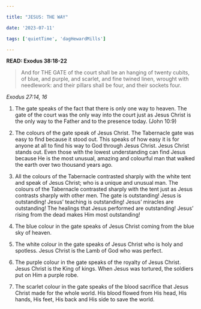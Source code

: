 ```yaml
---

title: "JESUS: THE WAY"

date: '2023-07-11'

tags: ['quietTime', 'dagHewardMills']

---
```


**READ: Exodus 38:18-22**

>And for THE GATE of the court shall be an hanging of twenty cubits, of blue, and purple, and scarlet, and  fine twined linen, wrought with needlework: and their pillars shall be four, and their sockets four. 

*Exodus 27:14, 16*

1. The gate speaks of the fact that there is only one way to heaven. The gate of the court was the only way into the court just as Jesus Christ is the only way to the Father and to the presence today. (John 10:9) 

2. The colours of the gate speak of Jesus Christ. The Tabernacle gate was easy to find because it stood out. This speaks of how easy it is for anyone at all to find his way to God through Jesus Christ. Jesus Christ stands out. Even those with the lowest understanding can find Jesus because He is the most unusual, amazing and colourful man that walked the earth over two thousand years ago. 

3. All the colours of the Tabernacle contrasted sharply with the white tent and speak of Jesus Christ; who is a unique and unusual man. The colours of the Tabernacle contrasted sharply with the tent just as Jesus contrasts sharply with other men. The gate is outstanding! Jesus is outstanding! Jesus’ teaching is outstanding! Jesus’ miracles are outstanding! The healings that Jesus performed are outstanding! Jesus’ rising from the dead makes Him most outstanding! 

4. The blue colour in the gate speaks of Jesus Christ coming from the blue sky of heaven. 

5. The white colour in the gate speaks of Jesus Christ who is holy and spotless. Jesus Christ is the Lamb of God who was perfect. 

6. The purple colour in the gate speaks of the royalty of Jesus Christ. Jesus Christ is the King of kings. When Jesus was tortured, the soldiers put on Him a purple robe. 

7. The scarlet colour in the gate speaks of the blood sacrifice that Jesus Christ made for the whole world. His blood flowed from His head, His hands, His feet, His back and His side to save the world. 
